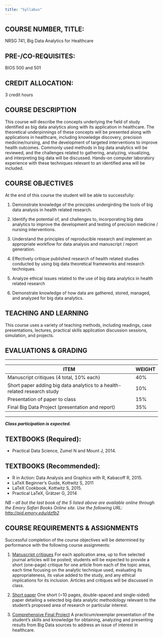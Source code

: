 ```yaml
---
title: "Syllabus"
---
```


## COURSE NUMBER, TITLE:
NRSG 741, Big Data Analytics for Healthcare

## PRE-/CO-REQUISITES:			
BIOS 500 and 501	

## CREDIT ALLOCATION:		
3 credit hours

## COURSE DESCRIPTION

This course will describe the concepts underlying the field of study identified as big data analytics along with its application in healthcare. The theoretical underpinnings of these concepts will be presented along with applications in healthcare, including knowledge discovery, precision medicine/nursing, and the development of targeted interventions to improve health outcomes. Commonly used methods in big data analytics will be reviewed, and the challenges related to gathering, analyzing, visualizing, and interpreting big data will be discussed. Hands-on computer laboratory experience with these techniques relevant to an identified area will be included.

## COURSE OBJECTIVES

At the end of this course the student will be able to successfully:

1.	Demonstrate knowledge of the principles undergirding the tools of big data analysis in health related research.

2.	Identify the potential of, and challenges to, incorporating big data analytics to improve the development and testing of precision medicine / nursing interventions.

3.	Understand the principles of reproducible research and implement an appropriate workflow for data analysis and manuscript / report generation.

4.	Effectively critique published research of health related studies conducted by using big data theoretical frameworks and research techniques.

5.	Analyze ethical issues related to the use of big data analytics in health related research

6.	Demonstrate knowledge of how data are gathered, stored, managed, and analyzed for big data analytics.

## TEACHING AND LEARNING

This course uses a variety of teaching methods, including readings, case presentations, lectures, practical skills application discussion sessions, simulation, and projects.

## EVALUATIONS & GRADING

--- 

ITEM                                    | WEIGHT
----------------------------------------|-------
Manuscript critiques (4 total, 10% each) |	40%
Short paper adding big data analytics to a health-related research study | 10%
Presentation of paper to class | 15%
Final Big Data Project (presentation and report) | 35%
--- 

_**Class participation is expected.**_

## TEXTBOOKS (Required):

* Practical Data Science, Zumel N and Mount J, 2014.

## TEXTBOOKS (Recommended):

* R in Action: Data Analysis and Graphics with R, Kabacoff R, 2015.
* LaTeX Beginner’s Guide, Kottwitz S, 2011
* LaTeX Cookbook, Kottwitz S, 2015.
* Practical LaTeX, Grätzer G, 2014

_NB – all but the last book of the 5 listed above are available online through the Emory Safari Books Online site. Use the following URL: [http://pid.emory.edu/dzfb2](http://pid.emory.edu/dzfb2)_

## COURSE REQUIREMENTS & ASSIGNMENTS

Successful completion of the course objectives will be determined by performance with the following course assignments:

1.	[Manuscript critiques](./articleCritique.html) For each application area, up to five selected journal articles will be posted; students will be expected to provide a short (one-page) critique for one article from each of the topic areas, each time focusing on the analytic technique used, evaluating its appropriateness, its value added to the study, and any ethical implications for its inclusion. Articles and critiques will be discussed in class.

2.	[Short paper](./shortPaper.html) One short (~10 pages, double-spaced and single-sided) paper detailing a selected big data analytic methodology relevant to the student’s proposed area of research or particular interest.

3.	[Comprehensive Final Project](./finalProject.html) A practicum/exemplar presentation of the student’s skills and knowledge for obtaining, analyzing and presenting results from Big Data sources to address an issue of interest in healthcare.


